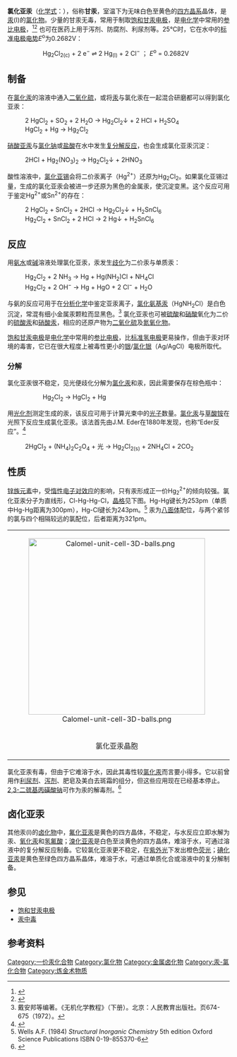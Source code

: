 {{Chembox
| Name = 氯化亚汞
| ImageFile = Mercury Chloride.jpg
| ImageFile1 = Calomel-2D.png
| ImageFile2 = Calomel-xtal-3D-vdW.png
| IUPACName = Dimercury dichloride
| OtherNames = 甘汞、氯化汞(I)
| Section1 = {{Chembox Identifiers
| CASNo = 10112-91-1
| CASNo_Ref = {{cascite|correct|CAS}}
|  PubChem  = 
|  SMILES  = 
|  RTECS  =  OV8750000
|  UNII_Ref  = {{fdacite|changed|FDA}}|  UNII  =  J2D46N657D
|  ChemSpiderID_Ref  = {{chemspidercite|correct|chemspider}}|  ChemSpiderID  =  16740467
|  ChEBI_Ref  = {{ebicite|correct|EBI}}|  ChEBI  =  33050
|  StdInChIKey_Ref  = {{stdinchicite|correct|chemspider}}|  StdInChIKey  =  ZOMNIUBKTOKEHS-UHFFFAOYSA-L
|  StdInChI_Ref  = {{stdinchicite|correct|chemspider}}|  StdInChI  =  1S/2ClH.2Hg/h2*1H;;/q;;2*+1/p-2
|  EINECS  =  233-307-5
|  UNNumber  =  3077
}}
| Section2 = {{Chembox Properties
| Formula = Hg<sub>2</sub>Cl<sub>2</sub>
| MolarMass = 472.09
| Appearance = 白色固体
| Density = 7.150 g/cm<sup>3</sup> (固)
| MeltingPt = 383 °C 升华
| BoilingPt =
| Solubility = 0.2 mg/100 mL
  }}
| Section3 = {{Chembox Hazards
| MainHazards = 有毒、对环境有害
| FlashPt = 不可燃
| Autoignition =
| RPhrases = {{R22}}, {{R36/37/38}}, {{R50/53}}
| SPhrases = {{S2}}, {{S13}}, {{S24/25}}, {{S46}}, {{S60}}, {{S61}}
  }}
| Section8 = {{Chembox Related
| OtherAnions = [[溴化亚汞|溴化亚汞]]、[[碘化亚汞|碘化亚汞]]
| OtherCations = [[氯化汞|氯化汞]]
| OtherFunctn =
| Function =
| OtherCpds = }}
}}
'''氯化亚汞'''（[[化学式|化学式]]：{{化學式|汞|2|氯|2|link=}}），俗称'''甘汞'''，室温下为无味白色至黄色的[[四方晶系|四方晶系]]晶体，是[[汞|汞]](I)的[[氯化物|氯化物]]。少量的甘汞无毒，常用于制取[[饱和甘汞电极|饱和甘汞电极]]，是[[电化学|电化学]]中常用的[[参比电极|参比电极]]，<ref>{{cite book | author = Housecroft, Catherine E., Sharpe, Alan G. | title = Inorganic Chemistry | edition = 2nd edition | publisher = Pearson/Prentice Hall | location = [[New_York|New York]] | year = 2001 | pages = 696-697}}</ref><ref>{{cite book | author = Skoog, Douglas A., F. James Holler and Timothy A. Nieman | title = Principles of Instrumental Analysis | edition = 5th Edition | publisher = Saunders College Pub. | year = 1998 | pages = 253-271}}</ref> 也可在医药上用于泻剂、防腐剂、利尿剂等。25°C时，它在水中的[[标准电极电势|标准电极电势]]''E''<sup>o</sup>为0.2682V：

:: Hg<sub>2</sub>Cl<sub>2(c)</sub> + 2 e<sup>−</sup> ⇌ 2 Hg<sub>(l)</sub> + 2 Cl<sup>−</sup> ； ''E''<sup>o</sup> = 0.2682V

== 制备 ==

在[[氯化汞|氯化汞]]的溶液中通入[[二氧化硫|二氧化硫]]，或将[[汞|汞]]与氯化汞在一起混合研磨都可以得到氯化亚汞：

: 2 HgCl<sub>2</sub> + SO<sub>2</sub> + 2 H<sub>2</sub>O → Hg<sub>2</sub>Cl<sub>2</sub>↓ + 2 HCl + H<sub>2</sub>SO<sub>4</sub>
: HgCl<sub>2</sub> + Hg → Hg<sub>2</sub>Cl<sub>2</sub>

[[硝酸亚汞|硝酸亚汞]]与[[氯化钠|氯化钠]]或[[盐酸|盐酸]]在水中发生[[复分解反应|复分解反应]]，也会生成氯化亚汞沉淀：

: 2HCl + Hg<sub>2</sub>(NO<sub>3</sub>)<sub>2</sub> →  Hg<sub>2</sub>Cl<sub>2</sub>↓ + 2HNO<sub>3</sub>

酸性溶液中，[[氯化亚锡|氯化亚锡]]会将二价汞离子（Hg<sup>2+</sup>）还原为Hg<sub>2</sub>Cl<sub>2</sub>。如果氯化亚锡过量，生成的氯化亚汞会被进一步还原为黑色的金属汞，使沉淀变黑。这个反应可用于鉴定Hg<sup>2+</sup>或Sn<sup>2+</sup>的存在：

: 2 HgCl<sub>2</sub> + SnCl<sub>2</sub> + 2HCl → Hg<sub>2</sub>Cl<sub>2</sub>↓ + H<sub>2</sub>SnCl<sub>6</sub>
: Hg<sub>2</sub>Cl<sub>2</sub> + SnCl<sub>2</sub> + 2 HCl → 2 Hg↓ + H<sub>2</sub>SnCl<sub>6</sub>

== 反应 ==

用[[氨水|氨水]]或[[碱|碱]]溶液处理氯化亚汞，汞发生[[歧化|歧化]]为二价汞与单质汞：

: Hg<sub>2</sub>Cl<sub>2</sub> + 2 NH<sub>3</sub> → Hg + Hg(NH<sub>2</sub>)Cl + NH<sub>4</sub>Cl
: Hg<sub>2</sub>Cl<sub>2</sub> + 2 OH<sup>−</sup> → Hg + HgO + 2 Cl<sup>−</sup> + H<sub>2</sub>O

与氨的反应可用于在[[分析化学|分析化学]]中鉴定亚汞离子，[[氯化氨基汞|氯化氨基汞]]（HgNH<sub>2</sub>Cl）是白色沉淀，常混有细小金属汞颗粒而显黑色。<ref>戴安邦等编著。《无机化学教程》（下册）。北京：人民教育出版社。页674-675（1972）。</ref> 氯化亚汞也可被[[硫酸|硫酸]]和[[硝酸|硝酸]]氧化为二价的[[硫酸汞|硫酸汞]]和[[硝酸汞|硝酸汞]]，相应的还原产物为[[二氧化硫|二氧化硫]]及[[氮氧化物|氮氧化物]]。

[[饱和甘汞电极|饱和甘汞电极]]是[[电化学|电化学]]中常用的[[参比电极|参比电极]]，比[[标准氢电极|标准氢电极]]更易操作，但由于汞对环境的毒害，它已在很大程度上被毒性更小的[[银|银]]/[[氯化银|氯化银]]（Ag/AgCl）电极所取代。

=== 分解 ===

氯化亚汞很不稳定，见光便歧化分解为[[氯化汞|氯化汞]]和汞，因此需要保存在棕色瓶中：

:: Hg<sub>2</sub>Cl<sub>2</sub> → HgCl<sub>2</sub> + Hg

用[[光化剂|光化剂]]测定生成的汞，该反应可用于计算光束中的[[光子|光子]]数量。[[氯化汞|氯化汞]]与[[草酸铵|草酸铵]]在光照下反应生成氯化亚汞。该法首先由J.M. Eder在1880年发现，也称“Eder反应”。<ref>{{Cite journal | title = The X-Ray Photochemical Reaction between Potassium Oxalate and Mercuric Chloride | author = W. E. Roseveare | journal = [[J._Am._Chem._Soc.|J. Am. Chem. Soc.]] | year = 1930 | volume = 52 | issue = 7 | pages = 2612–2619 | doi = 10.1021/ja01370a005}}</ref>

: 2HgCl<sub>2</sub> + (NH<sub>4</sub>)<sub>2</sub>C<sub>2</sub>O<sub>4</sub> + 光 → Hg<sub>2</sub>Cl<sub>2</sub><sub>(s)</sub> + 2NH<sub>4</sub>Cl + 2CO<sub>2</sub>

== 性质 ==

[[锌族元素|锌族元素]]中，受[[惰性电子对效应|惰性电子对效应]]的影响，只有汞形成正一价Hg<sub>2</sub><sup>2+</sup>的倾向较强。氯化亚汞分子为直线形，Cl-Hg-Hg-Cl，[[晶格|晶格]]见下图。Hg-Hg键长为253pm（单质中Hg-Hg距离为300pm），Hg-Cl键长为243pm。<ref name = "Wells"> Wells A.F. (1984) ''Structural Inorganic Chemistry'' 5th edition Oxford Science Publications ISBN 0-19-855370-6 </ref> 汞为[[八面体|八面体]]配位，与两个紧邻的氯与四个相隔较远的氯配位，后者距离为321pm。

<center>

{| align="center"  class="wikitable"
| <center>[[File:Calomel-unit-cell-3D-balls.png|400px]]</center> || <center>[[File:Calomel-Hg-coordination-3D-balls.png|150px]]</center>
|-
| <center>氯化亚汞晶胞</center> || <center>Hg为变形八面体型配位</center>
|}

</center>

氯化亚汞有毒，但由于它难溶于水，因此其毒性较[[氯化汞|氯化汞]]而言要小得多。它以前曾用作[[利尿剂|利尿剂]]、[[泻剂|泻剂]]、肥皂及美白去斑霜的组分，但这些应用现在已经基本停止。[[2,3-二巯基丙磺酸钠|2,3-二巯基丙磺酸钠]]可作为汞的解毒剂。<ref>{{cite journal | author = D. Gonzalez-Ramirez, M. Zuniga-Charles, A. Narro-Juarez, Y. Molina-Recio, K. M. Hurlbut, R. C. Dart and H. V. Aposhian | title = DMPS (2,3-Dimercaptopropane-1-sulfonate, Dimaval) Decreases the Body Burden of Mercury in Humans Exposed to Mercurous Chloride | year = 1998 | journal = [[Journal_of_Pharmacology_and_Experimental_Therapy|Journal of Pharmacology and Experimental Therapy]] | volume = 287 | issue = 1 | pages = 8–12 | url = http://jpet.aspetjournals.org/cgi/content/abstract/287/1/8 | format = free full text | pmid = 9765315 | access-date = 2008-07-30 | archive-date = 2009-04-18 | archive-url = https://web.archive.org/web/20090418071214/http://jpet.aspetjournals.org/cgi/content/abstract/287/1/8 | dead-url = no }}</ref>

== 卤化亚汞 ==

<!-- 相关的条目建立后，请将这一段转移至条目中 -->其他汞(I)的[[卤化物|卤化物]]中，[[氟化亚汞|氟化亚汞]]是黄色的四方晶体，不稳定，与水反应立即水解为汞、[[氧化汞|氧化汞]]和[[氢氟酸|氢氟酸]]；[[溴化亚汞|溴化亚汞]]是白色至淡黄色的四方晶体，难溶于水，可通过溶液中的复分解反应制备。它较氯化亚汞更不稳定，在[[紫外光|紫外光]]下发出橙色[[荧光|荧光]]；[[碘化亚汞|碘化亚汞]]是黄色至绿色四方晶系晶体，难溶于水，可通过单质化合或溶液中的复分解制备。

== 参见 ==
* [[饱和甘汞电极|饱和甘汞电极]]
* [[汞中毒|汞中毒]]

== 参考资料 ==
{{reflist}}
{{汞化合物}}
{{氯化物}}
[[Category:一价汞化合物|Category:一价汞化合物]]
[[Category:氯化物|Category:氯化物]]
[[Category:金属卤化物|Category:金属卤化物]]
[[Category:汞-氯化合物|Category:汞-氯化合物]]
[[Category:炼金术物质|Category:炼金术物质]]